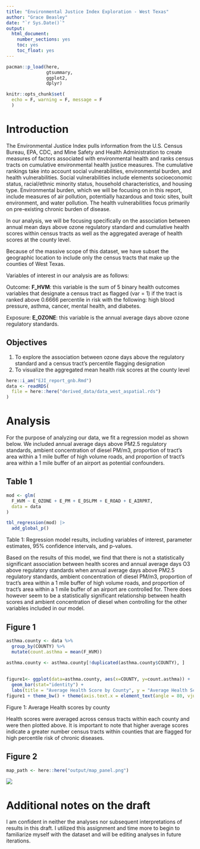 ```yaml
---
title: "Environmental Justice Index Exploration - West Texas"
author: "Grace Beasley"
date: "`r Sys.Date()`"
output:
  html_document:
    number_sections: yes
    toc: yes
    toc_float: yes
---
```


```r

pacman::p_load(here, 
               gtsummary,
               ggplot2,
               dplyr)

knitr::opts_chunk$set(
  echo = F, warning = F, message = F
  )

```


# Introduction

The Environmental Justice Index pulls information from the U.S. Census Bureau, EPA, CDC, and Mine Safety and Health Administration to create measures of factors associated with environmental health and ranks census tracts on cumulative environmental health justice measures. The cumulative rankings take into account social vulnerabilities, environmental burden, and health vulnerabilities. Social vulnerabilities include elements socioeconomic status, racial/ethnic minority status, household characteristics, and housing type. Environmental burden, which we will be focusing on in this report, include measures of air pollution, potentially hazardous and toxic sites, built environment, and water pollution. The health vulnerabilities focus primarily on pre-existing chronic burden of disease.

In our analysis, we will be focusing specifically on the association between annual mean days above ozone regulatory standard and cumulative health scores within census tracts as well as the aggregated average of health scores at the county level.

Because of the massive scope of this dataset, we have subset the geographic location to include only the census tracts that make up the counties of West Texas.

Variables of interest in our analysis are as follows:

Outcome: 
  **F_HVM**: this variable is the sum of 5 binary health outcomes variables that designate a census tract as flagged (var = 1) if the tract is ranked above 0.6666 percentile in risk with the following: high blood pressure, asthma, cancer, mental health, and diabetes. 

Exposure:
**E_OZONE**: this variable is the annual average days above ozone regulatory standards.

## Objectives

1. To explore the association between ozone days above the regulatory standard and a census tract's percentile flagging designation
2. To visualize the aggregated mean health risk scores at the county level


```r
here::i_am("EJI_report_gnb.Rmd")
data <- readRDS(
  file = here::here("derived_data/data_west_aspatial.rds")
)
```


# Analysis

For the purpose of analyzing our data, we fit a regression model as shown below. We included annual average days above PM2.5 regulatory standards, ambient concentration of diesel PM/m3, proportion of tract's area within a 1 mile buffer of high volume roads, and proportion of tract's area within a 1 mile buffer of an airport as potential confounders.

## Table 1

```r

mod <- glm(
  F_HVM ~ E_OZONE + E_PM + E_DSLPM + E_ROAD + E_AIRPRT,
  data = data
)

tbl_regression(mod) |>
  add_global_p()

```
Table 1: Regression model results, including variables of interest, parameter estimates, 95% confidence intervals, and p-values.

Based on the results of this model, we find that there is not a statistically significant association between health scores and annual average days O3 above regulatory standards when annual average days above PM2.5 regulatory standards, ambient concentration of diesel PM/m3, proportion of tract's area within a 1 mile buffer of high volume roads, and proportion of tract's area within a 1 mile buffer of an airport are controlled for. There does however seem to be a statistically significant relationship between health scores and ambient concentration of diesel when controlling for the other variables included in our model.

## Figure 1


```r
asthma.county <- data %>%
  group_by(COUNTY) %>%
  mutate(count.asthma = mean(F_HVM))

asthma.county <- asthma.county[!duplicated(asthma.county$COUNTY), ]
  
  
figure1<- ggplot(data=asthma.county, aes(x=COUNTY, y=count.asthma)) +
  geom_bar(stat="identity") +
  labs(title = "Average Health Score by County", y = "Average Health Score")
figure1 + theme_bw() + theme(axis.text.x = element_text(angle = 80, vjust = 0.5))

```

Figure 1: Average Health scores by county

Health scores were averaged across census tracts within each county and were then plotted above. It is important to note that higher average scores indicate a greater number census tracts within counties that are flagged for high percentile risk of chronic diseases.

## Figure 2

```r

map_path <- here::here("output/map_panel.png")

```

![](`r map_path`)

# Additional notes on the draft

I am confident in neither the analyses nor subsequent interpretations of results in this draft. I utilized this assignment and time more to begin to familiarize myself with the dataset and will be editing analyses in future iterations.